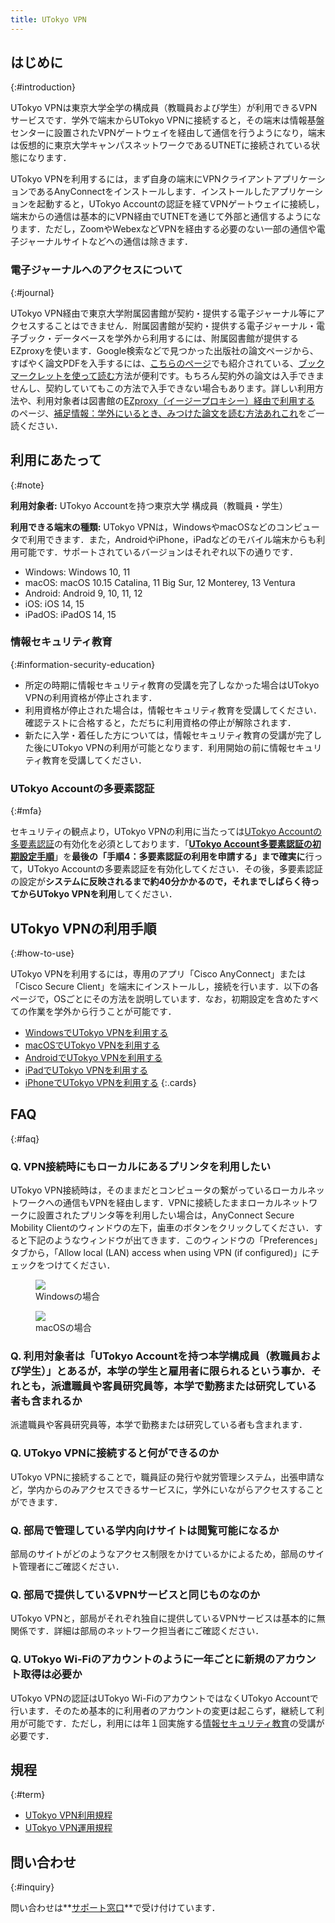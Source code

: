 ```yaml
---
title: UTokyo VPN
---
```



## はじめに
{:#introduction}



UTokyo VPNは東京大学全学の構成員（教職員および学生）が利用できるVPNサービスです．学外で端末からUTokyo VPNに接続すると，その端末は情報基盤センターに設置されたVPNゲートウェイを経由して通信を行うようになり，端末は仮想的に東京大学キャンパスネットワークであるUTNETに接続されている状態になります．

UTokyo VPNを利用するには，まず自身の端末にVPNクライアントアプリケーションであるAnyConnectをインストールします．インストールしたアプリケーションを起動すると，UTokyo Accountの認証を経てVPNゲートウェイに接続し，端末からの通信は基本的にVPN経由でUTNETを通じて外部と通信するようになります．ただし，ZoomやWebexなどVPNを経由する必要のない一部の通信や電子ジャーナルサイトなどへの通信は除きます．

### 電子ジャーナルへのアクセスについて
{:#journal}

UTokyo VPN経由で東京大学附属図書館が契約・提供する電子ジャーナル等にアクセスすることはできません．附属図書館が契約・提供する電子ジャーナル・電子ブック・データベースを学外から利用するには、附属図書館が提供するEZproxyを使います．Google検索などで見つかった出版社の論文ページから、すばやく論文PDFを入手するには、[こちらのページ](https://note.com/k_yamamoto/n/n0ee13fe38f24)でも紹介されている、[ブックマークレットを使って読む](https://www.lib.u-tokyo.ac.jp/ja/library/literacy/user-guide/campus/offcampus/ezproxy/others#marklet)方法が便利です。もちろん契約外の論文は入手できませんし、契約していてもこの方法で入手できない場合もあります。詳しい利用方法や、利用対象者は図書館の[EZproxy（イージープロキシー）経由で利用する](https://www.lib.u-tokyo.ac.jp/ja/library/literacy/user-guide/campus/offcampus/ezproxy) のページ、[補足情報：学外にいるとき、みつけた論文を読む方法あれこれ](https://www.lib.u-tokyo.ac.jp/ja/library/literacy/user-guide/campus/offcampus/ezproxy/others)をご一読ください．


## 利用にあたって
{:#note}

**利用対象者:** UTokyo Accountを持つ東京大学 構成員（教職員・学生）

**利用できる端末の種類:** UTokyo VPNは，WindowsやmacOSなどのコンピュータで利用できます．また，AndroidやiPhone，iPadなどのモバイル端末からも利用可能です．サポートされているバージョンはそれぞれ以下の通りです．

- Windows: Windows 10, 11
- macOS: macOS 10.15 Catalina, 11 Big Sur, 12 Monterey, 13 Ventura
- Android: Android 9, 10, 11, 12
- iOS: iOS 14, 15
- iPadOS: iPadOS 14, 15

### 情報セキュリティ教育
{:#information-security-education}

<InformationSecurity variant="individual" nowarning />

- 所定の時期に情報セキュリティ教育の受講を完了しなかった場合はUTokyo VPNの利用資格が停止されます．
- 利用資格が停止された場合は，情報セキュリティ教育を受講してください．確認テストに合格すると，ただちに利用資格の停止が解除されます．
- 新たに入学・着任した方については，情報セキュリティ教育の受講が完了した後にUTokyo VPNの利用が可能となります．利用開始の前に情報セキュリティ教育を受講してください．

### UTokyo Accountの多要素認証
{:#mfa}

セキュリティの観点より，UTokyo VPNの利用に当たっては[UTokyo Accountの多要素認証](/utokyo_account/mfa/)の有効化を必須としております．「**[UTokyo Account多要素認証の初期設定手順](/utokyo_account/mfa/initial)**」を**最後の「手順4：多要素認証の利用を申請する」まで確実に**行って，UTokyo Accountの多要素認証を有効化してください．その後，多要素認証の設定が**システムに反映されるまで約40分かかるので，それまでしばらく待ってからUTokyo VPNを利用**してください．

## UTokyo VPNの利用手順
{:#how-to-use}

UTokyo VPNを利用するには，専用のアプリ「Cisco AnyConnect」または「Cisco Secure Client」を端末にインストールし，接続を行います．以下の各ページで，OSごとにその方法を説明しています．なお，初期設定を含めたすべての作業を学外から行うことが可能です．

* [WindowsでUTokyo VPNを利用する](windows)
* [macOSでUTokyo VPNを利用する](macos)
* [AndroidでUTokyo VPNを利用する](android)
* [iPadでUTokyo VPNを利用する](ipad)
* [iPhoneでUTokyo VPNを利用する](iphone)
{:.cards}

## FAQ
{:#faq}

### Q. VPN接続時にもローカルにあるプリンタを利用したい

UTokyo VPN接続時は，そのままだとコンピュータの繋がっているローカルネットワークへの通信もVPNを経由します．VPNに接続したままローカルネットワークに設置されたプリンタ等を利用したい場合は，AnyConnect Secure Mobility Clientのウィンドウの左下，歯車のボタンをクリックしてください．すると下記のようなウィンドウが出てきます．このウィンドウの「Preferences」タブから，「Allow local (LAN) access when using VPN (if configured)」にチェックをつけてください．

<div class="gallery">
  <figure class="center">
    <img src="img/win08-anyconnect-win-pref.png" class="border" />
    <figcaption>Windowsの場合</figcaption>
  </figure>
  <figure class="center">
    <img src="img/mac09-anyconnect-mac-pref.png" class="border" />
    <figcaption>macOSの場合</figcaption>
  </figure>
</div>

### Q. 利用対象者は「UTokyo Accountを持つ本学構成員（教職員および学生）」とあるが，本学の学生と雇用者に限られるという事か．それとも，派遣職員や客員研究員等，本学で勤務または研究している者も含まれるか

派遣職員や客員研究員等，本学で勤務または研究している者も含まれます．

### Q. UTokyo VPNに接続すると何ができるのか

UTokyo VPNに接続することで，職員証の発行や就労管理システム，出張申請など，学内からのみアクセスできるサービスに，学外にいながらアクセスすることができます．

### Q. 部局で管理している学内向けサイトは閲覧可能になるか

部局のサイトがどのようなアクセス制限をかけているかによるため，部局のサイト管理者にご確認ください．

### Q. 部局で提供しているVPNサービスと同じものなのか

UTokyo VPNと，部局がそれぞれ独自に提供しているVPNサービスは基本的に無関係です．詳細は部局のネットワーク担当者にご確認ください．

### Q. UTokyo Wi-Fiのアカウントのように一年ごとに新規のアカウント取得は必要か

UTokyo VPNの認証はUTokyo Wi-FiのアカウントではなくUTokyo Accountで行います．そのため基本的に利用者のアカウントの変更は起こらず，継続して利用が可能です．ただし，利用には年１回実施する[情報セキュリティ教育](https://univtokyo.sharepoint.com/sites/Security/SitePages/Information_Security_Education.aspx)の受講が必要です．

## 規程
{:#term}

- [UTokyo VPN利用規程](terms/UTokyoVPN-User-Term.pdf)
- [UTokyo VPN運用規程](terms/UTokyoVPN-Operation-Term.pdf)


## 問い合わせ
{:#inquiry}

問い合わせは**[サポート窓口](/support/)**で受け付けています．
